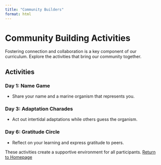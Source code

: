 ```yaml
---
title: "Community Builders"
format: html
---
```


# Community Building Activities

Fostering connection and collaboration is a key component of our curriculum. Explore the activities that bring our community together.

## Activities

### Day 1: Name Game

-   Share your name and a marine organism that represents you.

### Day 3: Adaptation Charades

-   Act out intertidal adaptations while others guess the organism.

### Day 6: Gratitude Circle

-   Reflect on your learning and express gratitude to peers.

These activities create a supportive environment for all participants. [Return to Homepage](index.qmd)
